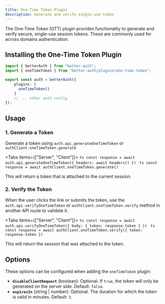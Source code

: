 ```yaml
---
title: One-Time Token Plugin
description: Generate and verify single-use token
---
```


The One-Time Token (OTT) plugin provides functionality to generate and verify secure, single-use session tokens. These are commonly used for across domains authentication.

## Installing the One-Time Token Plugin

```ts title="auth.ts"
import { betterAuth } from "better-auth";
import { oneTimeToken } from "better-auth/plugins/one-time-token";

export const auth = betterAuth({
    plugins: [
      oneTimeToken()
    ]
    // ... other auth config
});
```

## Usage

### 1. Generate a Token

Generate a token using `auth.api.generateOneTimeToken` or `authClient.oneTimeToken.generate`

<Tabs items={["Server", "Client"]}>
    <Tab value="Server">
        ```ts
        const response = await auth.api.generateOneTimeToken({
            headers: await headers()
        })
        ```
    </Tab>
    <Tab value="Client">
        ```ts
        const response = await authClient.oneTimeToken.generate()
        ```
    </Tab>
</Tabs>

This will return a token that is attached to the current session.

### 2. Verify the Token

When the user clicks the link or submits the token, use the `auth.api.verifyOneTimeToken` or `authClient.oneTimeToken.verify` method in another API route to validate it.

<Tabs items={["Server", "Client"]}>
    <Tab value="Server">
        ```ts
        const response = await auth.api.verifyOneTimeToken({
            body: {
                token: response.token
            }
        })
        ```
    </Tab>
    <Tab value="Client">
        ```ts
        const response = await authClient.oneTimeToken.verify({
            token: response.token
        })
        ```
    </Tab>
</Tabs>

This will return the session that was attached to the token.

## Options

These options can be configured when adding the `oneTimeToken` plugin:

*   **`disableClientRequest`** (boolean): Optional. If `true`, the token will only be generated on the server side. Default: `false`.
*   **`expiresIn`** (string | number): Optional. The duration for which the token is valid in minutes. Default: `3`.
